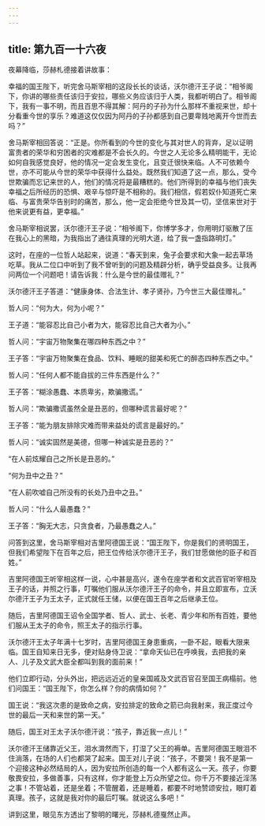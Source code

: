 ```yaml
---
---
---
```

title: 第九百一十六夜
---






夜幕降临，莎赫札德接着讲故事：





幸福的国王陛下，听完舍马斯宰相的这段长长的谈话，沃尔德汗王子说：“相爷阁下，你讲的哪些责任该归于安拉，哪些义务应该归于人类，我都听明白了。相爷阁下，我有一事不明，而且百思不得其解：阿丹的子孙为什么那样不重视来世，却十分看重今世的享乐？难道这仅仅因为阿丹的子孙都感到自己要卑贱地离开今世而去吗？”

舍马斯宰相回答说：“正是。你所看到的今世的变化与其对世人的背弃，足以证明富贵者的荣华和穷困者的灾难都是不会长久的。今世之人无论多么精明能干，无论如何自我感觉良好，他的情况一定会发生变化，且变迁很快来临。人不可依赖今世，亦不可能从今世的荣华中获得什么益处。既然我们知道了这一点，那么，受今世欺骗而忘记来世的人，他们的情况将是最糟糕的。他们所得到的幸福与他们丧失幸福之后所经历的恐惧、艰辛与惊吓是不相称的。我们相信，假若奴仆知道死亡来临、与富贵荣华告别时的痛苦，那么，他一定会拒绝今世及其一切，坚信来世对于他来说更有益，更幸福。”

舍马斯宰相说罢，沃尔德汗王子说：“相爷阁下，你博学多才，你用明灯驱散了压在我心上的黑暗，为我指出了通往真理的光明大道，给了我一盏指路明灯。”

这时，在座的一位哲人站起来，说道：“春天到来，兔子会要求和大象一起去草场吃草。我从二位口中听到了我不曾听到的问题及精辟分析，确乎受益良多。让我再问两位一个问题吧！请告诉我：什么是今世的最佳赠礼？”

沃尔德汗王子答道：“健康身体、合法生计、孝子贤孙，乃今世三大最佳赠礼。”

哲人问：“何为大，何为小呢？”

王子道：“能容忍比自己小者为大，能容忍比自己大者为小。”

哲人问：“宇宙万物聚集在哪四种东西之中？”

王子答：“宇宙万物聚集在食品、饮料、睡眠的甜美和死亡的醉态四种东西之中。”

哲人问：“任何人都不能自拔的三件东西是什么？”

王子答：“糊涂愚蠢、本质卑劣，欺骗撒谎。”

哲人问：“欺骗撒谎虽然全是丑恶的，但哪种谎言最好呢？”

王子答：“能为朋友排除灾难而带来益处的谎言是最好的。”

哲人问：“诚实固然是美德，但哪一种诚实是丑恶的？”

“在人前炫耀自己之所长是丑恶的。”

“何为丑中之丑？”

“在人前吹嘘自己所没有的长处乃丑中之丑。”

哲人问：“什么人最愚蠢？”

王子答：“胸无大志，只贪食者，乃最愚蠢之人。”

问答到这里，舍马斯宰相对吉里阿德国王说：“国王陛下，你是我们的贤明国王，但我们希望陛下在百年之后，把王位传给沃尔德汗王子，我们甘愿做他的臣子和百姓。”

吉里阿德国王听宰相这样一说，心中甚是高兴，遂令在座学者和文武百官听宰相及王子的话，并照之行事，叮嘱他们服从沃尔德汗王子的命令，并且立即宣布，立沃尔德汗王子为王太子，正式就任王储，以便在国王百年之后继承王位。

随后，吉里阿德国王诏令全国学者、哲人、武士、长老、青少年和所有百姓，要他们服从王太子的命令，照王太子的指示行事。

沃尔德汗王太子年满十七岁时，吉里阿德国王身患重病，一卧不起，眼看大限来临。国王自知来日无多，便对贴身侍卫说：“拿命天仙已在呼唤我，去把我的亲人、儿子及文武大臣全都叫到我的面前来！”

他们立即行动，分头外出，把远远近近的皇亲国戚及文武百官召至国王病榻前。他们问国王：“国王陛下，你怎么样？你的病情如何？”

国王说：“我这次患的是致命之病，安拉排定的致命之箭已向我射来，我正度过今世的最后一天和来世的第一天。”

随后，国王对王太子沃尔德汗说：“孩子，靠近我一点儿！”

沃尔德汗王储靠近父王，泪水潸然而下，打湿了父王的褥单。吉里阿德国王眼泪不住淌落，在场的人们也都哭了起来。国王对儿子说：“孩子，不要哭！我不是第一个迎接这种必然结局的人，因为安拉所创造的每一个人都有这么一天。孩子，你要敬畏安拉，多做善事，只有这样，你才能登上万众所望之位。你千万不要接近淫荡之事！不管站着，还是坐着；不管醒着，还是睡着，都要不时地赞颂安拉，眼盯着真理。孩子，这就是我对你的最后叮嘱。就说这么多吧！”





讲到这里，眼见东方透出了黎明的曙光，莎赫札德戛然止声。